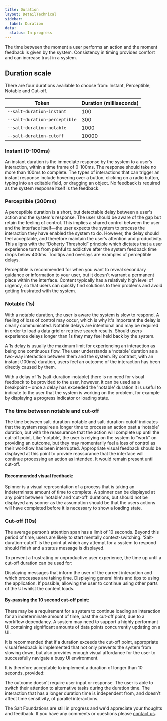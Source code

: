 ```yaml
---
title: Duration
layout: DetailTechnical
sidebar:
  label: Duration
data:
  status: In progress
---
```



The time between the moment a user performs an action and the moment feedback is given by the system. Consistency in timing provides comfort and can increase trust in a system.

## Duration scale

There are four durations available to choose from: Instant, Perceptible, Notable and Cut-off.

| Token                         | Duration (milliseconds) |
| ----------------------------- | ----------------------- |
| `--salt-duration-instant`     | 100                     |
| `--salt-duration-perceptible` | 300                     |
| `--salt-duration-notable`     | 1000                    |
| `--salt-duration-cutoff`      | 10000                   |

### Instant (0-100ms)

An instant duration is the immediate response by the system to a user’s interaction, within a time frame of 0-100ms. The response should take no more than 100ms to complete. The types of interactions that can trigger an instant response include hovering over a button, clicking on a radio button, typing into an editable field, or dragging an object. No feedback is required as the system response itself is the feedback. 

### Perceptible (300ms)

A perceptible duration is a short, but detectable delay between a user's action and the system's response. The user should be aware of the gap but retain the feeling of control. This implies a shared control between the user and the interface itself—the user expects the system to process the interaction they have enabled the system to do. However, the delay should feel acceptable, and therefore maintain the user’s attention and productivity. This aligns with the “Doherty Threshold” principle which dictates that a user experience turns from painful to addictive after the system feedback time drops below 400ms. Tooltips and overlays are examples of perceptible delays.

Perceptible is recommended for when you want to reveal secondary guidance or information to your user, but it doesn't warrant a permanent place within the interface. Content typically has a relatively high level of urgency, so that users can quickly find solutions to their problems and avoid getting frustrated with the system.

### Notable (1s)

With a notable duration, the user is aware the system is slow to respond. A feeling of loss of control may occur, which is why it's important the delay is clearly communicated. Notable delays are intentional and may be required in order to load a data grid or retrieve search results. Should users experience delays longer than 1s they may feel held back by the system.

A 1s delay is usually the maximum limit for experiencing an interaction as being one continuous flow. The user understands a ‘notable’ duration as a two-way interaction between them and the system.  By contrast, with an instant (100ms) duration, users feel an outcome of the interaction has been directly caused by them.

With a delay of 1s (salt-duration-notable) there is no need for visual feedback to be provided to the user, however, it can be used as a breakpoint – once a delay has exceeded the 'notable' duration it is useful to indicate to the user that the system is working on the problem, for example by displaying a progress indicator or loading state.

### The time between notable and cut-off

The time between salt-duration-notable and salt-duration-cutoff indicates that the system requires a longer time to process an action past a ‘notable’ duration, but with the reassurance that the action will complete up until the cut-off point. Like ‘notable’, the user is relying on the system to “work” on providing an outcome, but they may momentarily feel a loss of control as their workflow has been interrupted. Appropriate visual feedback should be displayed at this point to provide reassurance that the interface will continue processing an action as intended. It would remain present until cut-off. 

#### Recommended visual feedback:

Spinner is a visual representation of a process that is taking an indeterminate amount of time to complete. A spinner can be displayed at any point between ‘notable’ and ‘cut-off’ durations, but should not be displayed any sooner as the assumption should be that the users actions will have completed before it is necessary to show a loading state. 

### Cut-off (10s)

The average person’s attention span has a limit of 10 seconds. Beyond this period of time, users are likely to start mentally context-switching. ‘Salt-duration-cutoff’ is the point at which any attempt for a system to respond should finish and a status message is displayed.

To prevent a frustrating or unproductive user experience, the time up until a cut-off duration can be used for:

Displaying messages that inform the user of the current interaction and which processes are taking time.
Displaying general hints and tips to using the application.
If possible, allowing the user to continue using other parts of the UI whilst the content loads.

#### By-passing the 10 second cut-off point:

There may be a requirement for a system to continue loading an interaction for an indeterminate amount of time, past the cut-off point, due to a workflow dependancy. A system may need to support a highly performant UI containing significant amounts of data points concurrently updating on a UI. 

It is recommended that if a duration exceeds the cut-off point, appropriate visual feedback is implemented that not only prevents the system from slowing down, but also provides enough visual affordance for the user to successfully navigate a busy UI environment. 

It is therefore acceptable to implement a duration of longer than 10 seconds, provided:

The outcome doesn’t require user input or response.
The user is able to switch their attention to alternative tasks during the duration time.
The interaction that has a longer duration time is independent from, and doesn’t affect time sensitivity, of parallel interactions.

<Callout title="Have some feedback?">

The Salt Foundations are still in progress and we'd appreciate your thoughts and feedback. If you have any comments or questions please [contact us](../support-and-contributions/index).

</Callout>
